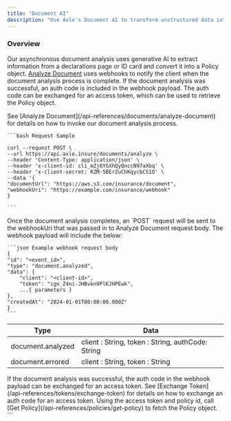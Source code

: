 ```yaml
---
title: "Document AI"
description: "Use Axle's Document AI to transform unstructured data into structured data."
---
```


### Overview

Our asynchronous document analysis uses generative AI to extract information from a declarations page or ID card and convert it
into a Policy object. [Analyze Document](/api-references/documents/analyze-document) uses webhooks to notify the client when the document analysis process is complete. If the document
analysis was successful, an auth code is included in the webhook payload. The auth code can be exchanged for an access token,
which can be used to retrieve the Policy object.

<Steps>
  <Step title="Make a request to our Analyze Document API" titleSize="h3">
    See [Analyze Document](/api-references/documents/analyze-document) for
    details on how to invoke our document analysis process.

    ```bash Request Sample

    curl --request POST \
    --url https://api.axle.insure/documents/analyze \
    --header 'Content-Type: application/json' \
    --header 'x-client-id: cli_mZj6YGXhQyQnccN97aXbq' \
    --header 'x-client-secret: RZM-5BErZuChKqycbCS1O' \
    --data '{
    "documentUrl": "https://aws.s3.com/insurance/document",
    "webhookUri": "https://example.com/insurance/webhook"
    }

    ```

  </Step>
  <Step title="Process Analyze Document event" titleSize="h3">
    Once the document analysis completes, an `POST` request will be sent to 
    the webhookUri that was passed in to Analyze Document request body. The webhook
    payload will include the below:

    ```json Example webhook request body
    {
    "id": "<event_id>",
    "type": "document.analyzed",
    "data": {
        "client": "<client-id>",
        "token": "ign_Z4ni-JHBvkn9PlKJHPEwk",
        ...{ parameters }
    },
    "createdAt": "2024-01-01T00:00:00.000Z"
    }
    ```

| Type              | Data                                              |
| ----------------- | ------------------------------------------------- |
| document.analyzed | client : String, token : String, authCode: String |
| document.errored  | client : String, token : String                   |

  </Step>
  <Step title="Exchange the auth code for an access token" titleSize="h3">
    If the document analysis was successful, the auth code in the webhook payload can be exchanged for an
    access token. See [Exchange Token](/api-references/tokens/exchange-token) for details
    on how to exchange an auth code for an access token. 
  </Step>
  <Step title="Use the response from Exchange Token to retrieve the Policy object" titleSize="h3">
    Using the access token and policy id, call [Get Policy](/api-references/policies/get-policy)
    to fetch the Policy object.
  </Step>
</Steps>
```
